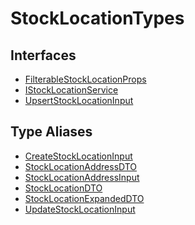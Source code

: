 
# StockLocationTypes

## Interfaces

- [FilterableStockLocationProps](../StockLocationTypes/interfaces/types.StockLocationTypes.FilterableStockLocationProps/page.mdx)
- [IStockLocationService](../StockLocationTypes/interfaces/types.StockLocationTypes.IStockLocationService/page.mdx)
- [UpsertStockLocationInput](../StockLocationTypes/interfaces/types.StockLocationTypes.UpsertStockLocationInput/page.mdx)

## Type Aliases

- [CreateStockLocationInput](../StockLocationTypes/types/types.StockLocationTypes.CreateStockLocationInput/page.mdx)
- [StockLocationAddressDTO](../StockLocationTypes/types/types.StockLocationTypes.StockLocationAddressDTO/page.mdx)
- [StockLocationAddressInput](../StockLocationTypes/types/types.StockLocationTypes.StockLocationAddressInput/page.mdx)
- [StockLocationDTO](../StockLocationTypes/types/types.StockLocationTypes.StockLocationDTO/page.mdx)
- [StockLocationExpandedDTO](../StockLocationTypes/types/types.StockLocationTypes.StockLocationExpandedDTO/page.mdx)
- [UpdateStockLocationInput](../StockLocationTypes/types/types.StockLocationTypes.UpdateStockLocationInput/page.mdx)

